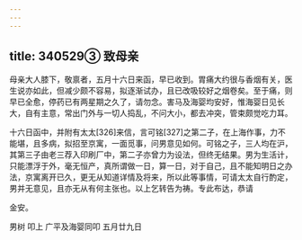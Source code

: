 ```yaml
---
---
---
```

title: 340529③ 致母亲
---




母亲大人膝下，敬禀者，五月十六日来函，早已收到。胃痛大约很与香烟有关，医生说亦如此，但减少颇不容易，拟逐渐试办，且已改吸较好之烟卷矣。至于痛，则早已全愈，停药已有两星期之久了，请勿念。害马及海婴均安好，惟海婴日见长大，自有主意，常出门外与一切人捣乱，不问大小，都去冲突，管束颇觉吃力耳。

十六日函中，并附有太太[326]来信，言可铭[327]之第二子，在上海作事，力不能堪，且多病，拟招至京寓，一面觅事，问男意见如何。可铭之子，三人均在沪，其第三子由老三荐入印刷厂中，第二子亦曾力为设法，但终无结果。男为生活计，只能漂浮于外，毫无恒产，真所谓做一日，算一日，对于自己，且不能知明日之办法，京寓离开已久，更无从知道详情及将来，所以此等事情，可请太太自行酌定，男并无意见，且亦无从有何主张也。以上乞转告为祷。专此布达，恭请

金安。

男树 叩上 广平及海婴同叩 五月廿九日